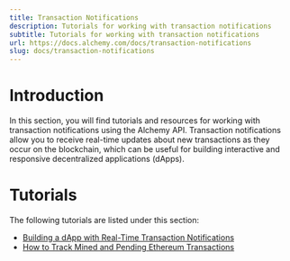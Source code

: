 ```yaml
---
title: Transaction Notifications
description: Tutorials for working with transaction notifications
subtitle: Tutorials for working with transaction notifications
url: https://docs.alchemy.com/docs/transaction-notifications
slug: docs/transaction-notifications
---
```


# Introduction

In this section, you will find tutorials and resources for working with transaction notifications using the Alchemy API. Transaction notifications allow you to receive real-time updates about new transactions as they occur on the blockchain, which can be useful for building interactive and responsive decentralized applications (dApps).

# Tutorials

The following tutorials are listed under this section:

* [Building a dApp with Real-Time Transaction Notifications](/docs/building-a-dapp-with-real-time-transaction-notifications)
* [How to Track Mined and Pending Ethereum Transactions](/docs/how-to-track-mined-and-pending-ethereum-transactions)
